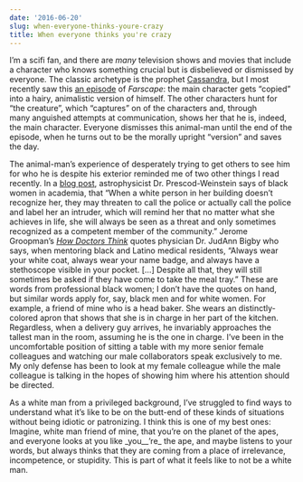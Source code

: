 ```yaml
---
date: '2016-06-20'
slug: when-everyone-thinks-youre-crazy
title: When everyone thinks you're crazy
---
```


I'm a scifi fan, and there are _many_ television shows and movies that include a character who knows something crucial but is disbelieved or dismissed by everyone. The classic archetype is the prophet [Cassandra](https://en.wikipedia.org/wiki/Cassandra), but I most recently saw this [an episode](http://www.imdb.com/title/tt0578112/) of _Farscape_: the main character gets "copied" into a hairy, animalistic version of himself. The other characters hunt for "the creature", which "captures" on of the characters and, through many anguished attempts at communication, shows her that he is, indeed, the main character. Everyone dismisses this animal-man until the end of the episode, when he turns out to be the morally upright "version" and saves the day.

The animal-man's experience of desperately trying to get others to see him for who he is despite his exterior reminded me of two other things I read recently. In a [blog post](https://medium.com/@chanda/presumed-incompetent-objectivity-with-the-self-appointed-high-priests-of-reality-30b9d08d39fc#.o6cr6b40f), astrophysicist Dr. Prescod-Weinstein says of black women in academia, that "When a white person in her building doesn’t recognize her, they may threaten to call the police or actually call the police and label her an intruder, which will remind her that no matter what she achieves in life, she will always be seen as a threat and only sometimes recognized as a competent member of the community." Jerome Groopman's [_How Doctors Think_](https://www.amazon.com/How-Doctors-Think-Jerome-Groopman/dp/0547053649) quotes physician Dr. JudAnn Bigby who says, when mentoring black and Latino medical residents, "Always wear your white coat, always wear your name badge, and always have a stethoscope visible in your pocket. [...] Despite all that, they will still sometimes be asked if they have come to take the meal tray." These are words from professional black women; I don't have the quotes on hand, but similar words apply for, say, black men and for white women. For example, a friend of mine who is a head baker. She wears an distinctly-colored apron that shows that she is in charge in her part of the kitchen. Regardless, when a delivery guy arrives, he invariably approaches the tallest man in the room, assuming he is the one in charge. I've been in the uncomfortable position of sitting a table with my more senior female colleagues and watching our male collaborators speak exclusively to me. My only defense has been to look at my female colleague while the male colleague is talking in the hopes of showing him where his attention should be directed.

As a white man from a privileged background, I've struggled to find ways to understand what it's like to be on the butt-end of these kinds of situations without being idiotic or patronizing. I think this is one of my best ones: Imagine, white man friend of mine, that you're on the planet of the apes, and everyone looks at you like _you__'re_ the ape, and maybe listens to your words, but always thinks that they are coming from a place of irrelevance, incompetence, or stupidity. This is part of what it feels like to not be a white man.